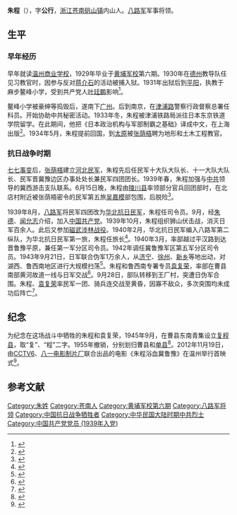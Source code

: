 {{Infobox_officeholder
| name = 朱程
| image name = 朱程-CCP.jpg
| width = 150px
| now = [[八路军|八路军]]冀鲁豫军区第五军分区司令员
| period = 
| Sex = 男 
| party = {{CPC}}
| Native place =
| date of birth =1910年
| date of death = 1943年9月28日
| place of birth = {{QIN}}[[浙江省|浙江省]][[苍南县|苍南县]]
| place of death = {{ROC}}[[山东省|山东省]][[曹县|曹县]]
| educate = 
| past = 
}}
'''朱程'''（{{bd|1910年||1943年|9月28日}}），字'''公行'''，[[浙江|浙江]][[苍南|苍南]][[礬山鎮_(蒼南縣)|矾山镇]]内山人。[[八路军|八路军]]军事将领。

== 生平 ==
=== 早年经历 ===
早年就读[[温州商业学校|温州商业学校]]，1929年毕业于[[黄埔军校|黄埔军校]]第六期。1930年在[[德州|德州]]教导队任见习教官时，因参与反对[[蒋介石|蒋介石]]的活动被捕入狱。1931年出狱后到[[平阳|平阳]]，执教于麻步鳌峰小学，受到共产党人[[叶廷鹏|叶廷鹏]]影响<ref>{{cite book|author=刘南燕主编|title=中国农工民主党烈士传|location=北京|publisher=中国医药科技出版社|year=2004|pages=83-101|isbn=7-5067-3055-3}}</ref>。

鳌峰小学被豪绅等捣毁后，遂南下[[广州|广州]]。后到南京，在[[津浦路|津浦路]]警察行政督察总署任科员。开始协助中共秘密活动。1933年冬，朱程被津浦铁路局派往日本东京铁道学院留学。在此期间，他把《日本政治机构与军部制霸之基础》译成中文，在上海出版<ref>{{cite book|title=国殇志 中华抗日英烈录|author=刘晨主编|pages=359|location=北京|publisher=金城出版社|year=2013|isbn=978-7-5155-0704-0}}</ref>。1934年5月，朱程提前回国，到[[太原|太原]]被[[张荫梧|张荫梧]]聘为地形和土木工程教官。

=== 抗日战争时期 ===

[[七七事变|七七事变]]后，[[张荫梧|张荫梧]]建立[[河北民军|河北民军]]，朱程先后任民军十大队大队长、十一大队大队长、民军晋冀豫边区办事处处长兼民军四团团长。1939年春，朱程加强与[[中共|中共]]领导的冀西游击支队联系。6月15日晚，朱程由[[陵川县|陵川县]]率领部分官兵回团部时，在北店村附近被张荫梧密令的民军第五旅[[吴嘉模|吴嘉模]]部包围，后脱险<ref>{{cite book|author=田涌;田武|title=抗战将领殉国录|location=南京|publisher=译林出版社|year=2013|pages=236-238|isbn=978-7-5447-3818-7}}</ref>。

1939年8月，[[八路军|八路军]]将民军四团改为[[华北抗日民军|华北抗日民军]]，朱程任司令员。9月，经[[朱德|朱德]]、[[闻允志|闻允志]]介绍，加入[[中国共产党|中国共产党]]。1939年10月，朱程组织狮山伏击战，消灭日军百余人。此后又参加[[磁武涉林战役|磁武涉林战役]]。1940年2月，华北抗日民军编入八路军第二纵队，为华北抗日民军第一旅，朱程任旅长<ref>{{cite book |author=《中国人民解放军军史》编写组 |title=《中国人民解放军军史》 |volume = 第二卷 |year=2010 |publisher=军事科学出版社|page = 136 |ISBN = 978-7-80237-381-5}}</ref>。1940年3月，率部越过平汉路到达晋鲁豫平原，兼任第一军分区司令员。1942年调任冀鲁豫军区第五军分区司令员。1943年9月21日，日军联合伪军1万余人，从[[济宁|济宁]]、[[徐州|徐州]]、[[新乡|新乡]]等地出动，对湖西、鲁西南地区进行大规模扫荡<ref>{{cite book|author1=陈日朋主编|title=中华英烈辞典|date=1991年6月|publisher=长春：北方妇女儿童出版社|isbn=7-5385-0363-3|pages=611-612|accessdate=2015-07-04}}</ref>。朱程和鲁西南专署专员[[袁复荣|袁复荣]]，率部在曹县南部黄河故道一线与日军交战<ref>{{cite book|author1=北京图书馆社会科学参考组《革命烈士传》编委会资料组编|title=革命烈士传记资料目录 第2辑  1937年7月至1949年9月|date=1988年8月|publisher=北京：解放军出版社|isbn=7-5065-0335-2|accessdate=2015-07-04}}</ref>。9月28日，部队转移到王厂村，突遭日伪军合围。朱程、[[袁复荣|袁复荣]]率民军一团、骑兵连交战至黄昏，因寡不敌众，多次突围均未成功后阵亡<ref>{{cite book|author1=栾日盛|title=碧血丹心 民主革命时期济南英烈追记|date=2006年5月|publisher=济南：济南出版社|isbn=7-80710-287-X|pages=137-138|accessdate=2015-07-04}}</ref>。

== 纪念 ==
为纪念在这场战斗中牺牲的朱程和袁复荣，1945年9月，在曹县东南青集设立[[复程县|复程县]]，取“复”、“程”二字。1955年撤销，分别划归曹县和[[单县|单县]]<ref>{{cite journal|author1=田浩存|title=喋血太行堤——朱程、袁复荣殉国70年祭|journal=《春秋》|date=2013年|issue=04期|accessdate=2015-07-04}}</ref>。2012年11月19日，由[[CCTV6|CCTV6]]、[[八一电影制片厂|八一电影制片厂]]联合出品的电影《朱程浴血冀鲁豫》在温州举行首映式<ref>{{cite web|url=http://news.163.com/12/1120/10/8GOE6ME300014JB6.html|title=《朱程浴血冀鲁豫》在温首映|date=2012-11-20|accessdate=2015-08-17|publisher=网易|archive-date=2019-05-20|archive-url=https://web.archive.org/web/20190520151028/http://news.163.com/12/1120/10/8GOE6ME300014JB6.html|dead-url=yes}}</ref>。

== 参考文献 ==
{{Reflist|2}}

{{DEFAULTSORT:Z}}
[[Category:朱姓|Category:朱姓]]
[[Category:苍南人|Category:苍南人]]
[[Category:黄埔军校第六期|Category:黄埔军校第六期]]
[[Category:八路军将领|Category:八路军将领]]
[[Category:中国抗日战争牺牲者|Category:中国抗日战争牺牲者]]
[[Category:中华民国大陆时期中共烈士|Category:中华民国大陆时期中共烈士]]
[[Category:中国共产党党员_(1939年入党)|Category:中国共产党党员 (1939年入党)]]